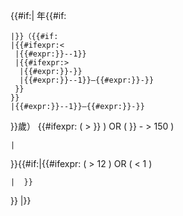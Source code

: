 <includeonly>{{#if:{{{1|}}}|<!--
-->{{{1}}}年{{#if:{{{2|}}}
 |{{MONTHNAME|{{{2}}}}}}}（{{#if:{{{2|}}}
 |{{#ifexpr:{{CURRENTMONTH}}<{{{2}}}
  |{{#expr:{{{death-year|{{CURRENTYEAR}}}}}-{{{1}}}-1}}
  |{{#ifexpr:{{CURRENTMONTH}}>{{{2}}}
   |{{#expr:{{{death-year|{{CURRENTYEAR}}}}}-{{{1}}}}}
   |{{#expr:{{{death-year|{{CURRENTYEAR}}}}}-{{{1}}}-1}}&ndash;{{#expr:{{{death-year|{{CURRENTYEAR}}}}}-{{{1}}}}}
  }}
 }}
 |{{#expr:{{{death-year|{{CURRENTYEAR}}}}}-{{{1}}}-1}}&ndash;{{#expr:{{{death-year|{{CURRENTYEAR}}}}}-{{{1}}}}}
}}歲）<!-- 錯誤檢查： -->{{#ifexpr: ( {{{1}}} > {{{death-year|{{CURRENTYEAR}}}}} ) OR ( {{{death-year|{{CURRENTYEAR}}}}} - {{{1}}} > 150 )
 | &#32;{{error|無效年份}}
}}{{#if:{{{2|}}}|{{#ifexpr: ( {{{2}}} > 12 ) OR ( {{{2}}} < 1 )
 | &#32;{{error|無效月份}}}}
}}<!--
-->|{{error|未指定年份}}}}</includeonly>
